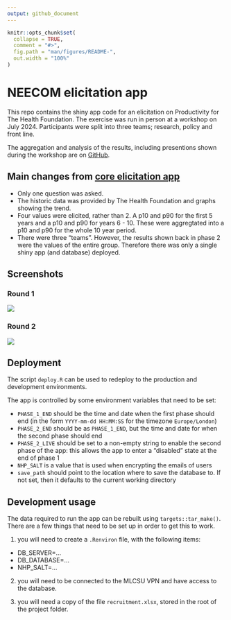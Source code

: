 ```yaml
---
output: github_document
---
```


<!-- README.md is generated from README.Rmd. Please edit that file -->

```r
knitr::opts_chunk$set(
  collapse = TRUE,
  comment = "#>",
  fig.path = "man/figures/README-",
  out.width = "100%"
)
```


# NEECOM elicitation app

This repo contains the shiny app code for an elicitation on Productivity for The Health Foundation.
The exercise was run in person at a workshop on July 2024. 
Participants were split into three teams; research, policy and front line.

The aggregation and analysis of the results, including presentions shown during the workshop are on [GitHub](https://github.com/The-Strategy-Unit/elicitation_thf_2025_07_results). 

## Main changes from [core elicitation app](https://github.com/The-Strategy-Unit/nhp_elicitation_tool)

- Only one question was asked. 
- The historic data was provided by The Health Foundation and graphs showing the trend.
- Four values were elicited, rather than 2. A p10 and p90 for the first 5 years and a p10 and p90 for years 6 - 10. These were aggregtated into a p10 and p90 for the whole 10 year period.
- There were three "teams". However, the results shown back in phase 2 were the values of the entire group. Therefore there was only a single shiny app (and database) deployed.

## Screenshots

### Round 1

![](screenshots/round_1.png)

### Round 2

![](screenshots/round_2.png)

## Deployment

The script `deploy.R` can be used to redeploy to the production and development environments.

The app is controlled by some environment variables that need to be set:

- `PHASE_1_END` should be the time and date when the first phase should end (in the form `YYYY-mm-dd HH:MM:SS` for the timezone `Europe/London`)
- `PHASE_2_END` should be as `PHASE_1_END`, but the time and date for when the second phase should end
- `PHASE_2_LIVE` should be set to a non-empty string to enable the second phase of the app: this allows the app to enter a "disabled" state at the end of phase 1
- `NHP_SALT` is a value that is used when encrypting the emails of users
- `save_path` should point to the location where to save the database to. If not set, then it defaults to the current working directory

## Development usage

The data required to run the app can be rebuilt using `targets::tar_make()`. There are a few things that need to be set
up in order to get this to work.

1) you will need to create a `.Renviron` file, with the following items:

  - DB_SERVER=...
  - DB_DATABASE=...
  - NHP_SALT=...

2) you will need to be connected to the MLCSU VPN and have access to the database.

3) you will need a copy of the file `recruitment.xlsx`, stored in the root of the project folder.
